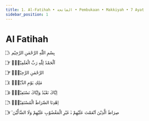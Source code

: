 ```yaml
---
title: 1. Al-Fatihah • الفاتحة • Pembukaan • Makkiyah • 7 Ayat
sidebar_position: 1
---
```




<DocusaurusSvg />

# Al Fatihah 

<TextArab>

بِسْمِ اللّٰهِ الرَّحْمٰنِ الرَّحِيْم ۝١

اَلْحَمْدُ لِلّٰهِ رَبِّ الْعٰلَمِيْنَۙ ۝٢

الرَّحْمٰنِ الرَّحِيْمِۙ ۝٣

مٰلِكِ يَوْمِ الدِّيْنِۗ ۝٤

اِيَّاكَ نَعْبُدُ وَاِيَّاكَ نَسْتَعِيْنُۗ ۝٥

اِهْدِنَا الصِّرَاطَ الْمُسْتَقِيْمَۙ ۝٦

صِرَاطَ الَّذِيْنَ اَنْعَمْتَ عَلَيْهِمْ ەۙ غَيْرِ الْمَغْضُوْبِ عَلَيْهِمْ وَلَا الضَّاۤلِّيْنَ ࣖ ۝٧

</TextArab>
